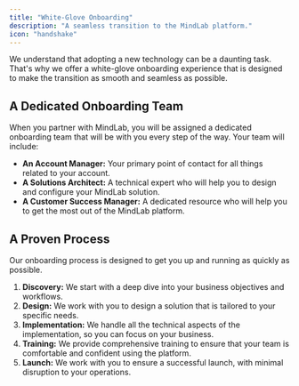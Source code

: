 ```yaml
---
title: "White-Glove Onboarding"
description: "A seamless transition to the MindLab platform."
icon: "handshake"
---
```


We understand that adopting a new technology can be a daunting task. That's why we offer a white-glove onboarding experience that is designed to make the transition as smooth and seamless as possible.

## A Dedicated Onboarding Team

When you partner with MindLab, you will be assigned a dedicated onboarding team that will be with you every step of the way. Your team will include:

-   **An Account Manager:** Your primary point of contact for all things related to your account.
-   **A Solutions Architect:** A technical expert who will help you to design and configure your MindLab solution.
-   **A Customer Success Manager:** A dedicated resource who will help you to get the most out of the MindLab platform.

## A Proven Process

Our onboarding process is designed to get you up and running as quickly as possible.

1.  **Discovery:** We start with a deep dive into your business objectives and workflows.
2.  **Design:** We work with you to design a solution that is tailored to your specific needs.
3.  **Implementation:** We handle all the technical aspects of the implementation, so you can focus on your business.
4.  **Training:** We provide comprehensive training to ensure that your team is comfortable and confident using the platform.
5.  **Launch:** We work with you to ensure a successful launch, with minimal disruption to your operations.